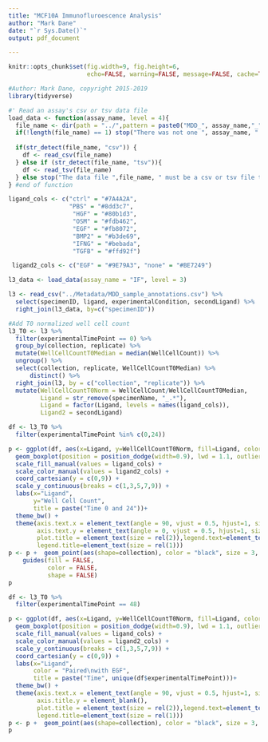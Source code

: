 ```yaml
---
title: "MCF10A Immunofluroescence Analysis"
author: "Mark Dane"
date: "`r Sys.Date()`"
output: pdf_document

---
```




```r
knitr::opts_chunk$set(fig.width=9, fig.height=6,
                      echo=FALSE, warning=FALSE, message=FALSE, cache=TRUE)

#Author: Mark Dane, copyright 2015-2019
library(tidyverse)

```

```r

#' Read an assay's csv or tsv data file 
load_data <- function(assay_name, level = 4){
  file_name <- dir(path = "../",pattern = paste0("MDD_", assay_name,"_","Level",level),recursive = TRUE, full.names = TRUE)
  if(!length(file_name) == 1) stop("There was not one ", assay_name, " data file found")
    
  if(str_detect(file_name, "csv")) {
    df <- read_csv(file_name)
  } else if (str_detect(file_name, "tsv")){
    df <- read_tsv(file_name)
  } else stop("The data file ",file_name, " must be a csv or tsv file type")
} #end of function

```

```r
ligand_cols <- c("ctrl" = "#7A4A2A",
                 "PBS" = "#8dd3c7",
                  "HGF" = "#80b1d3",
                  "OSM" = "#fdb462",
                  "EGF" = "#fb8072",
                  "BMP2" = "#b3de69",
                  "IFNG" = "#bebada",
                  "TGFB" = "#ffd92f")

 ligand2_cols <- c("EGF" = "#9E79A3", "none" = "#BE7249")

```

```r

l3_data <- load_data(assay_name = "IF", level = 3)

l3 <- read_csv("../Metadata/MDD_sample_annotations.csv") %>%
  select(specimenID, ligand, experimentalCondition, secondLigand) %>%
  right_join(l3_data, by=c("specimenID"))

```



```r

#Add T0 normalized well cell count
l3_T0 <- l3 %>%
  filter(experimentalTimePoint == 0) %>% 
  group_by(collection, replicate) %>%
  mutate(WellCellCountT0Median = median(WellCellCount)) %>%
  ungroup() %>%
  select(collection, replicate, WellCellCountT0Median) %>%
      distinct() %>%
  right_join(l3, by = c("collection", "replicate")) %>%
  mutate(WellCellCountT0Norm = WellCellCount/WellCellCountT0Median,
         Ligand = str_remove(specimenName, "_.*"),
         Ligand = factor(Ligand, levels = names(ligand_cols)),
         Ligand2 = secondLigand)
```

```r

df <- l3_T0 %>%
  filter(experimentalTimePoint %in% c(0,24))

p <- ggplot(df, aes(x=Ligand, y=WellCellCountT0Norm, fill=Ligand, color = Ligand2))+
  geom_boxplot(position = position_dodge(width=0.9), lwd = 1.1, outlier.colour = NA)+
  scale_fill_manual(values = ligand_cols) +
  scale_color_manual(values = ligand2_cols) +
  coord_cartesian(y = c(0,9)) +
  scale_y_continuous(breaks = c(1,3,5,7,9)) +
  labs(x="Ligand",
       y="Well Cell Count",
       title = paste("Time 0 and 24"))+
  theme_bw() +
  theme(axis.text.x = element_text(angle = 90, vjust = 0.5, hjust=1, size=rel(1.5)),
        axis.text.y = element_text(angle = 0, vjust = 0.5, hjust=1, size=rel(1.5)),
        plot.title = element_text(size = rel(2)),legend.text=element_text(size = rel(1)),
        legend.title=element_text(size = rel(1)))
p <- p +  geom_point(aes(shape=collection), color = "black", size = 3, position=position_jitterdodge(dodge.width=0.9), alpha=.6) + 
    guides(fill = FALSE,
           color = FALSE,
           shape = FALSE)
p

df <- l3_T0 %>%
  filter(experimentalTimePoint == 48)

p <- ggplot(df, aes(x=Ligand, y=WellCellCountT0Norm, fill=Ligand, color = Ligand2))+
  geom_boxplot(position = position_dodge(width=0.9), lwd = 1.1, outlier.colour = NA)+
  scale_fill_manual(values = ligand_cols) +
  scale_color_manual(values = ligand2_cols) +
  scale_y_continuous(breaks = c(1,3,5,7,9)) +
  coord_cartesian(y = c(0,9)) +
  labs(x="Ligand",
       color = "Paired\nwith EGF",
       title = paste("Time", unique(df$experimentalTimePoint)))+
  theme_bw() +
  theme(axis.text.x = element_text(angle = 90, vjust = 0.5, hjust=1, size=rel(1.5)),
        axis.title.y = element_blank(),
        plot.title = element_text(size = rel(2)),legend.text=element_text(size = rel(1)),
        legend.title=element_text(size = rel(1)))
p <- p +  geom_point(aes(shape=collection), color = "black", size = 3, position=position_jitterdodge(dodge.width=0.9), alpha=.6)
p

```
